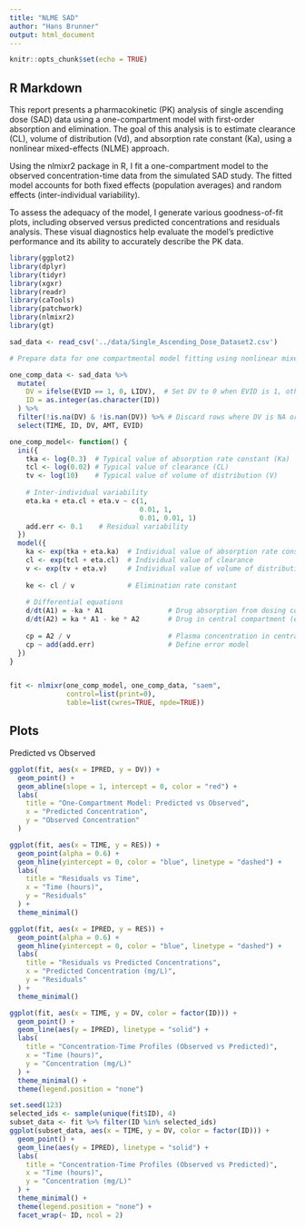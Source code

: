 ---
title: "NLME SAD"
author: "Hans Brunner"
output: html_document
---

```{r setup, include=FALSE}
knitr::opts_chunk$set(echo = TRUE)
```

## R Markdown

This report presents a pharmacokinetic (PK) analysis of single ascending dose (SAD) data using a one-compartment model with first-order absorption and elimination. The goal of this analysis is to estimate clearance (CL), volume of distribution (Vd), and absorption rate constant (Ka), using a nonlinear mixed-effects (NLME) approach.

Using the nlmixr2 package in R, I fit a one-compartment model to the observed concentration-time data from the simulated SAD study. The fitted model accounts for both fixed effects (population averages) and random effects (inter-individual variability).

To assess the adequacy of the model, I generate various goodness-of-fit plots, including observed versus predicted concentrations and residuals analysis. These visual diagnostics help evaluate the model's predictive performance and its ability to accurately describe the PK data.

```{r load libraries and data, error = TRUE, warning=FALSE, message=FALSE}
library(ggplot2)
library(dplyr)
library(tidyr)
library(xgxr)
library(readr)
library(caTools)
library(patchwork)
library(nlmixr2)
library(gt)

sad_data <- read_csv('../data/Single_Ascending_Dose_Dataset2.csv')

# Prepare data for one compartmental model fitting using nonlinear mixed effects model (nlmixr2)

one_comp_data <- sad_data %>%
  mutate(
    DV = ifelse(EVID == 1, 0, LIDV),  # Set DV to 0 when EVID is 1, otherwise use LIDV
    ID = as.integer(as.character(ID)) 
  ) %>%
  filter(!is.na(DV) & !is.nan(DV)) %>% # Discard rows where DV is NA or NaN
  select(TIME, ID, DV, AMT, EVID)     


```


```{r one_compartmental_model, error = TRUE, warning=FALSE, message=FALSE}
one_comp_model<- function() {
  ini({
    tka <- log(0.3)  # Typical value of absorption rate constant (Ka)
    tcl <- log(0.02) # Typical value of clearance (CL)
    tv <- log(10)    # Typical value of volume of distribution (V)
    
    # Inter-individual variability
    eta.ka + eta.cl + eta.v ~ c(1, 
                                0.01, 1, 
                                0.01, 0.01, 1)
    add.err <- 0.1    # Residual variability
  })
  model({
    ka <- exp(tka + eta.ka)  # Individual value of absorption rate constant
    cl <- exp(tcl + eta.cl)  # Individual value of clearance
    v <- exp(tv + eta.v)     # Individual value of volume of distribution
    
    ke <- cl / v             # Elimination rate constant
    
    # Differential equations
    d/dt(A1) = -ka * A1                # Drug absorption from dosing compartment
    d/dt(A2) = ka * A1 - ke * A2       # Drug in central compartment (elimination)
    
    cp = A2 / v                        # Plasma concentration in central compartment
    cp ~ add(add.err)                  # Define error model
  })
}


fit <- nlmixr(one_comp_model, one_comp_data, "saem",
              control=list(print=0), 
              table=list(cwres=TRUE, npde=TRUE))


```

## Plots


Predicted vs Observed 

```{r plot predicted vs observed, error = TRUE, warning=FALSE, message=FALSE}
ggplot(fit, aes(x = IPRED, y = DV)) +
  geom_point() +
  geom_abline(slope = 1, intercept = 0, color = "red") +
  labs(
    title = "One-Compartment Model: Predicted vs Observed",
    x = "Predicted Concentration",
    y = "Observed Concentration"
  )
```

```{r residuals vs time, error = TRUE, warning=FALSE, message=FALSE}
ggplot(fit, aes(x = TIME, y = RES)) +
  geom_point(alpha = 0.6) +
  geom_hline(yintercept = 0, color = "blue", linetype = "dashed") +
  labs(
    title = "Residuals vs Time",
    x = "Time (hours)",
    y = "Residuals"
  ) +
  theme_minimal()
```

```{r plot residuals vs predicted concentraion, error = TRUE, warning=FALSE, message=FALSE}
ggplot(fit, aes(x = IPRED, y = RES)) +
  geom_point(alpha = 0.6) +
  geom_hline(yintercept = 0, color = "blue", linetype = "dashed") +
  labs(
    title = "Residuals vs Predicted Concentrations",
    x = "Predicted Concentration (mg/L)",
    y = "Residuals"
  ) +
  theme_minimal()
```

```{r plot predicted concentration time curve, error = TRUE, warning=FALSE, message=FALSE}
ggplot(fit, aes(x = TIME, y = DV, color = factor(ID))) +
  geom_point() +
  geom_line(aes(y = IPRED), linetype = "solid") +
  labs(
    title = "Concentration-Time Profiles (Observed vs Predicted)",
    x = "Time (hours)",
    y = "Concentration (mg/L)"
  ) +
  theme_minimal() +
  theme(legend.position = "none")
```

```{r plot 4 psuedo-random examples, error = TRUE, warning=FALSE, message=FALSE}

set.seed(123) 
selected_ids <- sample(unique(fit$ID), 4)
subset_data <- fit %>% filter(ID %in% selected_ids)
ggplot(subset_data, aes(x = TIME, y = DV, color = factor(ID))) +
  geom_point() +
  geom_line(aes(y = IPRED), linetype = "solid") +
  labs(
    title = "Concentration-Time Profiles (Observed vs Predicted)",
    x = "Time (hours)",
    y = "Concentration (mg/L)"
  ) +
  theme_minimal() +
  theme(legend.position = "none") +
  facet_wrap(~ ID, ncol = 2)
```

